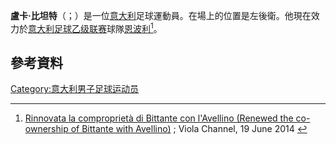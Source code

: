 {{noteTA
|G1=Football
|G2=uefa
|G3=意甲
}}

'''盧卡·比坦特'''（{{lang-it|Luca Bittante}}；{{bd|1993年|8月14日}}）是一位[[意大利|意大利]]足球運動員。在場上的位置是左後衛。他現在效力於[[意大利足球乙级联赛|意大利足球乙级联赛]]球隊[[恩波利足球俱乐部|恩波利]]<ref>[http://it.violachannel.tv/vc13-dettaglio-breaking/items/data_19-06-2014_rinnovata-la-comproprieta-di-bittante-con-lavell.html Rinnovata la comproprietà di Bittante con l'Avellino (Renewed the co-ownership of Bittante with Avellino)] {{Wayback|url=http://it.violachannel.tv/vc13-dettaglio-breaking/items/data_19-06-2014_rinnovata-la-comproprieta-di-bittante-con-lavell.html |date=20200804030147 }}; Viola Channel, 19 June 2014 {{it icon}}</ref>。

==參考資料==
{{Reflist}}

{{DEFAULTSORT: Bittante, Luca}}
[[Category:意大利男子足球运动员|Category:意大利男子足球运动员]]

{{Sport-bio-stub}}